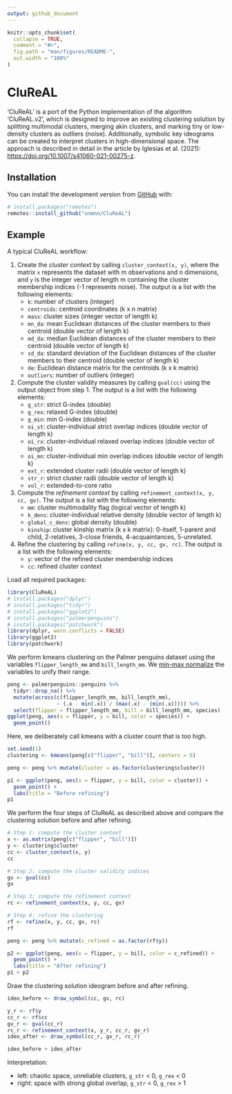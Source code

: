 ---
output: github_document
---

<!-- README.md is generated from README.Rmd. Please edit that file -->

```{r, include = FALSE}
knitr::opts_chunk$set(
  collapse = TRUE,
  comment = "#>",
  fig.path = "man/figures/README-",
  out.width = "100%"
)
```

# CluReAL

<!-- badges: start -->
<!-- badges: end -->

'CluReAL' is a port of the Python implementation of the algorithm 
'CluReAL.v2', which is designed to improve an existing clustering solution by 
splitting multimodal clusters, merging akin clusters, and marking tiny 
or low-density clusters as outliers (noise). Additionally, symbolic key 
ideograms can be created to interpret clusters in high-dimensional space. 
The approach is described in detail in the article by Iglesias et al. (2021):  
<https://doi.org/10.1007/s41060-021-00275-z>. 

## Installation

<!-- You can install the released version of CluReAL from [CRAN](https://CRAN.R-project.org) with: -->

<!-- ``` r -->
<!-- install.packages("CluReAL") -->
<!-- ``` -->

You can install the development version from [GitHub](https://github.com/) with:

``` r
# install.packages("remotes")
remotes::install_github("unmnn/CluReAL")
```
## Example

A typical CluReAL workflow:

1. Create the _cluster context_ by calling `cluster_context(x, y)`, where 
the matrix `x` represents the dataset with m observations and n dimensions, and
`y` is the integer vector of length m containing the cluster membership indices
(-1 represents noise). 
The output is a list with the following elements: 
    * `k`: number of clusters (integer)
    * `centroids`: centroid coordinates (k x n matrix)
    * `mass`: cluster sizes (integer vector of length k)
    * `mn_da`: mean Euclidean distances of the cluster members to their centroid 
  (double vector of length k)
    * `md_da`: median Euclidean distances of the cluster members to their centroid 
  (double vector of length k)
    * `sd_da`: standard deviation of the Euclidean distances of the cluster
  members to their centroid (double vector of length k)
    * `de`: Euclidean distance matrix for the centroids (k x k matrix)
    * `outliers`: number of outliers (integer)
  
2. Compute the cluster validity measures by calling `gval(cc)` using the output 
object from step 1. The output is a list with the following elements:
    * `g_str`: strict G-index (double)
    * `g_rex`: relaxed G-index (double) 
    * `g_min`: min G-index (double)
    * `oi_st`: cluster-individual strict overlap indices 
  (double vector of length k)
    * `oi_rx`: cluster-individual relaxed overlap indices 
  (double vector of length k)
    * `oi_mn`: cluster-individual min overlap indices (double vector of length k)
    * `ext_r`: extended cluster radii (double vector of length k) 
    * `str_r`: strict cluster radii (double vector of length k)
    * `vol_r`: extended-to-core ratio

3. Compute the _refinement context_ by calling 
`refinement_context(x, y, cc, gv)`.
The output is a list with the following elements:
    * `mm`: cluster multimodality flag (logical vector of length k)
    * `k_dens`: cluster-individual relative density (double vector of length k)
    * `global_c_dens`: global density (double)
    * `kinship`: cluster kinship matrix (k x k matrix): 0-itself, 
  1-parent and child, 2-relatives, 3-close friends, 4-acquaintances, 
  5-unrelated. 

4. Refine the clustering by calling `refine(x, y, cc, gv, rc)`.
The output is a list with the following elements:
    * `y`: vector of the refined cluster membership indices
    * `cc`: refined cluster context

Load all required packages:

```{r load-dependencies}
library(CluReAL)
# install.packages("dplyr")
# install.packages("tidyr")
# install.packages("ggplot2")
# install.packages("palmerpenguins")
# install.packages("patchwork")
library(dplyr, warn.conflicts = FALSE)
library(ggplot2)
library(patchwork)
```

We perform kmeans clustering on the Palmer penguins dataset using the variables 
`flipper_length_mm` and `bill_length_mm`. 
We [min-max normalize](https://en.wikipedia.org/wiki/Feature_scaling#Rescaling_(min-max_normalization)) the variables to unify their range.

```{r prepare}
peng <- palmerpenguins::penguins %>%
  tidyr::drop_na() %>%
  mutate(across(c(flipper_length_mm, bill_length_mm),
                ~ (.x - min(.x)) / (max(.x) - (min(.x))))) %>%
  select(flipper = flipper_length_mm, bill = bill_length_mm, species)
ggplot(peng, aes(x = flipper, y = bill, color = species)) + 
  geom_point()
```

Here, we deliberately call kmeans with a cluster count that is too high.
<!-- + we  -->
<!-- manually specify two noise points (just for demonstration purposes). -->

```{r kmeans}
set.seed(1)
clustering <- kmeans(peng[c("flipper", "bill")], centers = 6)

peng <- peng %>% mutate(cluster = as.factor(clustering$cluster))

p1 <- ggplot(peng, aes(x = flipper, y = bill, color = cluster)) + 
  geom_point() +
  labs(title = "Before refining")
p1
```

We perform the four steps of CluReAL as described above and compare the 
clustering solution before and after refining.

```{r clureal, fig.width=9, fig.height=5}
# Step 1: compute the cluster context
x <- as.matrix(peng[c("flipper", "bill")])
y <- clustering$cluster
cc <- cluster_context(x, y)
cc

# Step 2: compute the cluster validity indices
gv <- gval(cc)
gv

# Step 3: compute the refinement context
rc <- refinement_context(x, y, cc, gv)

# Step 4: refine the clustering
rf <- refine(x, y, cc, gv, rc)
rf

peng <- peng %>% mutate(c_refined = as.factor(rf$y))

p2 <- ggplot(peng, aes(x = flipper, y = bill, color = c_refined)) + 
  geom_point() +
  labs(title = "After refining")
p1 + p2
```

Draw the clustering solution ideogram before and after refining.

```{r ideogram, fig.dim=c(6,2)}
ideo_before <- draw_symbol(cc, gv, rc)

y_r <- rf$y
cc_r <- rf$cc
gv_r <- gval(cc_r)
rc_r <- refinement_context(x, y_r, cc_r, gv_r)
ideo_after <- draw_symbol(cc_r, gv_r, rc_r)

ideo_before + ideo_after
```

Interpretation:

* left: chaotic space, unreliable clusters, `g_str` < 0, `g_rex` < 0
* right: space with strong global overlap, `g_str` < 0, `g_rex` > 1

<!-- You'll still need to render `README.Rmd` regularly, to keep `README.md` up-to-date. `devtools::build_readme()` is handy for this. You could also use GitHub Actions to re-render `README.Rmd` every time you push. An example workflow can be found here: <https://github.com/r-lib/actions/tree/master/examples>. -->

<!-- You can also embed plots, for example: -->

<!-- ```{r pressure, echo = FALSE} -->
<!-- plot(pressure) -->
<!-- ``` -->

<!-- In that case, don't forget to commit and push the resulting figure files, so they display on GitHub and CRAN. -->
